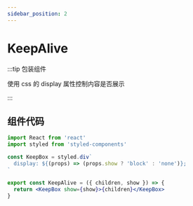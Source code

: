 ```yaml
---
sidebar_position: 2
---
```


# KeepAlive

:::tip 包装组件

使用 css 的 display 属性控制内容是否展示

:::

## 组件代码

```jsx title="src/components/KeepAlive.jsx"
import React from 'react'
import styled from 'styled-components'

const KeepBox = styled.div`
  display: ${(props) => (props.show ? 'block' : 'none')};
`

export const KeepAlive = ({ children, show }) => {
  return <KeepBox show={show}>{children}</KeepBox>
}
```
